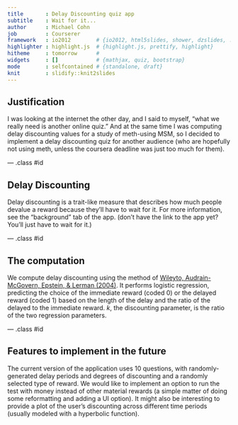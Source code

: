 ```yaml
---
title       : Delay Discounting quiz app
subtitle    : Wait for it...
author      : Michael Cohn
job         : Courserer
framework   : io2012        # {io2012, html5slides, shower, dzslides, ...}
highlighter : highlight.js  # {highlight.js, prettify, highlight}
hitheme     : tomorrow      # 
widgets     : []            # {mathjax, quiz, bootstrap}
mode        : selfcontained # {standalone, draft}
knit        : slidify::knit2slides
---
```


## Justification

I was looking at the internet the other day, and I said to myself, "what we really need is another online quiz." And at the same time I was computing delay discounting values for a study of meth-using MSM, so I decided to implement a delay discounting quiz for another audience (who are hopefully not using meth, unless the coursera deadline was just too much for them). 


--- .class #id 

## Delay Discounting

Delay discounting is a trait-like measure that describes how much people devalue a reward because they'll have to wait for it. For more information, see the "background" tab of the app. (don't have the link to the app yet? You'll just have to wait for it.)

--- .class #id 

## The computation

We compute delay discounting using the method of [Wileyto, Audrain-McGovern, Epstein, & Lerman (2004)](http://www.ncbi.nlm.nih.gov/pubmed/15190698). It performs logistic regression, predicting the choice of the immediate reward (coded 0) or the delayed reward (coded 1) based on the length of the delay and the ratio of the delayed to the immediate reward. *k*, the discounting parameter, is the ratio of the two regression parameters. 


--- .class #id 

## Features to implement in the future

The current version of the application uses 10 questions, with randomly-generated delay periods and degrees of discounting and a randomly selected type of reward. We would like to implement an option to run the test with money instead of other material rewards (a simple matter of doing some reformatting and adding a UI option). It might also be interesting to provide a plot of the user's discounting across different time periods (usually modeled with a hyperbolic function).






